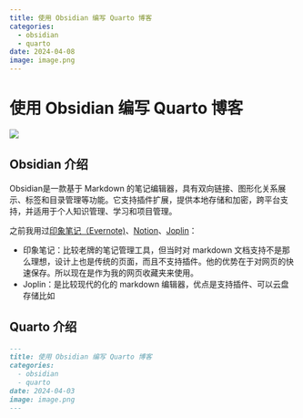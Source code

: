 ```yaml
---
title: 使用 Obsidian 编写 Quarto 博客
categories:
  - obsidian
  - quarto
date: 2024-04-08
image: image.png
---
```

# 使用 Obsidian 编写 Quarto 博客

![](./image.png)


## Obsidian 介绍
  
Obsidian是一款基于 Markdown 的笔记编辑器，具有双向链接、图形化关系展示、标签和目录管理等功能。它支持插件扩展，提供本地存储和加密，跨平台支持，并适用于个人知识管理、学习和项目管理。

之前我用过[印象笔记（Evernote)](https://www.yinxiang.com/)、[Notion](https://www.notion.so/)、[Joplin]([laurent22/joplin: Joplin - the secure note taking and to-do app with synchronisation capabilities for Windows, macOS, Linux, Android and iOS. (github.com)](https://github.com/laurent22/joplin))：

- 印象笔记：比较老牌的笔记管理工具，但当时对 markdown 文档支持不是那么理想，设计上也是传统的页面，而且不支持插件。他的优势在于对网页的快速保存。所以现在是作为我的网页收藏夹来使用。
- Joplin：是比较现代的化的 markdown 编辑器，优点是支持插件、可以云盘存储比如

## Quarto 介绍

```markdown
---
title: 使用 Obsidian 编写 Quarto 博客
categories:
  - obsidian
  - quarto
date: 2024-04-03
image: image.png
---
```


